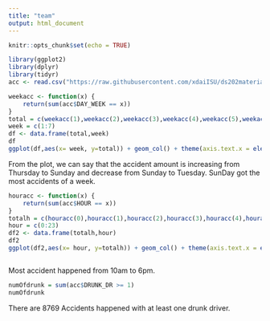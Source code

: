 ```yaml
---
title: "team"
output: html_document
---
```


```r
knitr::opts_chunk$set(echo = TRUE)
```

```r
library(ggplot2)
library(dplyr)
library(tidyr)
acc <- read.csv("https://raw.githubusercontent.com/xdaiISU/ds202materials/master/hwlabs/fars2017/accident.csv", stringsAsFactors = FALSE)

weekacc <- function(x) {
    return(sum(acc$DAY_WEEK == x))
}
total = c(weekacc(1),weekacc(2),weekacc(3),weekacc(4),weekacc(5),weekacc(6),weekacc(7))
week = c(1:7)
df <- data.frame(total,week)
df
ggplot(df,aes(x= week, y=total)) + geom_col() + theme(axis.text.x = element_text(angle = 0, hjust = 1)) + xlab("Days of Week") + ylab("Amount of accidents happened") + ggtitle("Accidents happened on days")
```

From the plot, we can say that the accident amount is increasing from Thursday to Sunday and decrease from Sunday to Tuesday. SunDay got the most accidents of a week.

```r
houracc <- function(x) {
    return(sum(acc$HOUR == x))
}
totalh = c(houracc(0),houracc(1),houracc(2),houracc(3),houracc(4),houracc(5),houracc(6),houracc(7),houracc(8),houracc(9),houracc(10),houracc(11),houracc(12),houracc(13),houracc(14),houracc(15),houracc(16),houracc(17),houracc(18),houracc(19),houracc(20),houracc(21),houracc(22),houracc(23))
hour = c(0:23)
df2 <- data.frame(totalh,hour)
df2
ggplot(df2,aes(x= hour, y=totalh)) + geom_col() + theme(axis.text.x = element_text(angle = 0, hjust = 1)) + xlab("hours of day") + ylab("Amount of accidents happened") + ggtitle("Accidents happened on hours")



```
Most accident happened from 10am to 6pm.
```r
numOfdrunk = sum(acc$DRUNK_DR >= 1)
numOfdrunk

```
There are 8769 Accidents happened with at least one drunk driver.

